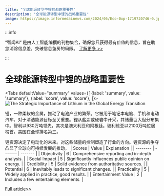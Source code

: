 ```yaml
---
title: "全球能源转型中锂的战略重要性"
description: "全球能源转型中锂的战略重要性"
image: https://image.informedainews.com/2024/06/Eco-0xp-1719720746-0.jpg
---
```



:::info

“智闻AI“ 是由人工智能编撰的刊物集合，确保您只获得最有价值的信息，旨在助您消除信息差，突破信息茧房的局限。  [了解更多 >>](/)

:::

# 全球能源转型中锂的战略重要性


<Tabs
	defaultValue="summary"
	values={[
	{label: 'summary', value: 'summary'},
	{label: 'score', value: 'score'},
]}>
<TabItem value="summary">
<img
  src="https://image.informedainews.com/2024/06/Eco-0xp-1719720746-0.jpg"
  alt="The Strategic Importance of Lithium in the Global Energy Transition"
/>



锂，一种柔软的金属，推动了电池产业的繁荣。它被用于笔记本电脑、手机和电动汽车，对于清洁能源目标至关重要。锂从盐湖或硬岩中开采，其储量巨大但分布集中。智利以930万吨领先，其次是澳大利亚和阿根廷。玻利维亚以2100万吨位居榜首。美国在全球排名第三。

锂资源决定了电动化的未来。对这些储量的控制塑造了行业的方向。锂资源的争夺凸显了全球向可持续发展的推动。
</TabItem>
<TabItem value="score">
	| Scores     | Value   | Explanation |
	| -------- | ------- | ------- |
	| Objectivity  | 6    | Comprehensive reporting and in-depth analysis.    |
	| Social Impact | 5     | Significantly influences public opinion on energy.    |
	| Credibility    | 5    | Solid evidence from authoritative sources.    |
	| Potential    | 6    | Inevitably leads to significant changes.    |
	| Practicality    | 5    | Widely applied in practice, good results.    |
	| Entertainment Value    | 2    | Includes a few entertaining elements.    |
</TabItem>
</Tabs>

[Full article>>](https://sputniknews.com/20240629/not-by-gold-alone-why-lithium-is-so-valuable-and-who-controls-most-of-this-precious-metal-1119181266.html)
